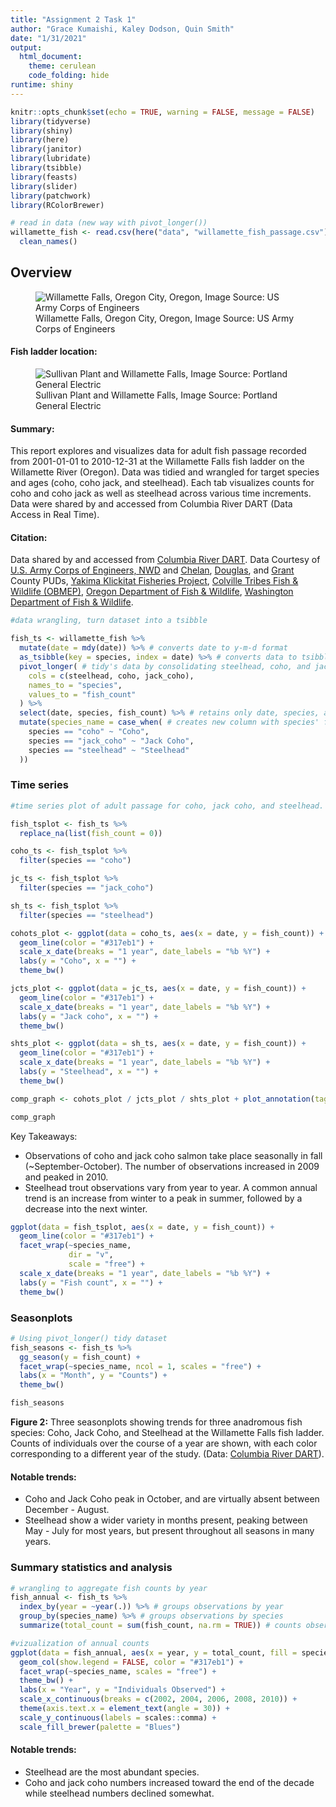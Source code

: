 ```yaml
---
title: "Assignment 2 Task 1"
author: "Grace Kumaishi, Kaley Dodson, Quin Smith"
date: "1/31/2021"
output: 
  html_document:
    theme: cerulean
    code_folding: hide
runtime: shiny
---
```


```r
knitr::opts_chunk$set(echo = TRUE, warning = FALSE, message = FALSE)
library(tidyverse)
library(shiny)
library(here)
library(janitor)
library(lubridate)
library(tsibble)
library(feasts)
library(slider)
library(patchwork)
library(RColorBrewer)

# read in data (new way with pivot_longer())
willamette_fish <- read.csv(here("data", "willamette_fish_passage.csv")) %>% 
  clean_names() 
```

## Overview {.tabset}

![Willamette Falls, Oregon City, Oregon, Image Source: US Army Corps of Engineers](https://www.nwp.usace.army.mil/portals/24/siteimages/locations/_maps/willamette/WFL_vicinity1c.jpg)

#### Fish ladder location:
![Sullivan Plant and Willamette Falls, Image Source: Portland General Electric](http://www.cbr.washington.edu/img/hydro/willamette_falls.jpg)

#### Summary:
This report explores and visualizes data for adult fish passage recorded from 2001-01-01 to 2010-12-31 at the Willamette Falls fish ladder on the Willamette River (Oregon). Data was tidied and wrangled for target species and ages (coho, coho jack, and steelhead). Each tab visualizes counts for coho and coho jack as well as steelhead across various time increments. Data were shared by and accessed from Columbia River DART (Data Access in Real Time).

#### Citation: 
Data shared by and accessed from [Columbia River DART](http://www.cbr.washington.edu/dart/query/adult_graph_text). Data Courtesy of [U.S. Army Corps of Engineers, NWD](https://www.nwd.usace.army.mil/) and [Chelan](https://www.chelanpud.org/), [Douglas](https://douglaspud.org/), and [Grant](https://www.grantpud.org/) County PUDs, [Yakima Klickitat Fisheries Project](http://www.ykfp.org/), [Colville Tribes Fish & Wildlife (OBMEP)](http://nrd.colvilletribes.com/obmep/), [Oregon Department of Fish & Wildlife](https://www.dfw.state.or.us/), [Washington Department of Fish & Wildlife](https://wdfw.wa.gov/).

```r
#data wrangling, turn dataset into a tsibble

fish_ts <- willamette_fish %>% 
  mutate(date = mdy(date)) %>% # converts date to y-m-d format
  as_tsibble(key = species, index = date) %>% # converts data to tsibble
  pivot_longer( # tidy's data by consolidating steelhead, coho, and jack_coho columns called species into one and their respective observations into a second colunm called fish_count
    cols = c(steelhead, coho, jack_coho),
    names_to = "species",
    values_to = "fish_count"
  ) %>%
  select(date, species, fish_count) %>% # retains only date, species, and fish_count variables
  mutate(species_name = case_when( # creates new column with species' full names
    species == "coho" ~ "Coho",
    species == "jack_coho" ~ "Jack Coho",
    species == "steelhead" ~ "Steelhead"
  ))
```


### Time series

```r
#time series plot of adult passage for coho, jack coho, and steelhead.

fish_tsplot <- fish_ts %>%
  replace_na(list(fish_count = 0))

coho_ts <- fish_tsplot %>% 
  filter(species == "coho")

jc_ts <- fish_tsplot %>% 
  filter(species == "jack_coho")

sh_ts <- fish_tsplot %>% 
  filter(species == "steelhead")

cohots_plot <- ggplot(data = coho_ts, aes(x = date, y = fish_count)) +
  geom_line(color = "#317eb1") +
  scale_x_date(breaks = "1 year", date_labels = "%b %Y") +
  labs(y = "Coho", x = "") +
  theme_bw()

jcts_plot <- ggplot(data = jc_ts, aes(x = date, y = fish_count)) +
  geom_line(color = "#317eb1") +
  scale_x_date(breaks = "1 year", date_labels = "%b %Y") +
  labs(y = "Jack coho", x = "") +
  theme_bw()

shts_plot <- ggplot(data = sh_ts, aes(x = date, y = fish_count)) +
  geom_line(color = "#317eb1") +
  scale_x_date(breaks = "1 year", date_labels = "%b %Y") +
  labs(y = "Steelhead", x = "") +
  theme_bw()

comp_graph <- cohots_plot / jcts_plot / shts_plot + plot_annotation(tag_levels = "a", tag_suffix = ")")

comp_graph

```


Key Takeaways:

- Observations of coho and jack coho salmon take place seasonally in fall (~September-October).  The number of observations increased in 2009 and peaked in 2010.
- Steelhead trout observations vary from year to year.  A common annual trend is an increase from winter to a peak in summer, followed by a decrease into the next winter.



```r
ggplot(data = fish_tsplot, aes(x = date, y = fish_count)) +
  geom_line(color = "#317eb1") +
  facet_wrap(~species_name, 
             dir = "v",
             scale = "free") +
  scale_x_date(breaks = "1 year", date_labels = "%b %Y") +
  labs(y = "Fish count", x = "") +
  theme_bw()

```  

### Seasonplots

```r
# Using pivot_longer() tidy dataset
fish_seasons <- fish_ts %>% 
  gg_season(y = fish_count) +
  facet_wrap(~species_name, ncol = 1, scales = "free") +
  labs(x = "Month", y = "Counts") +
  theme_bw()

fish_seasons
```

**Figure 2:** Three seasonplots showing trends for three anadromous fish species: Coho, Jack Coho, and Steelhead at the Willamette Falls fish ladder. Counts of individuals over the course of a year are shown, with each color corresponding to a different year of the study. (Data: [Columbia River DART](http://www.cbr.washington.edu/dart/query/adult_graph_text)).

#### Notable trends:
- Coho and Jack Coho peak in October, and are virtually absent between December - August. 
- Steelhead show a wider variety in months present, peaking between May - July for most years, but present throughout all seasons in many years. 

### Summary statistics and analysis

```r
# wrangling to aggregate fish counts by year
fish_annual <- fish_ts %>% 
  index_by(year = ~year(.)) %>% # groups observations by year
  group_by(species_name) %>% # groups observations by species
  summarize(total_count = sum(fish_count, na.rm = TRUE)) # counts observations per year by species

#vizualization of annual counts
ggplot(data = fish_annual, aes(x = year, y = total_count, fill = species_name)) +
  geom_col(show.legend = FALSE, color = "#317eb1") +
  facet_wrap(~species_name, scales = "free") +
  theme_bw() +
  labs(x = "Year", y = "Individuals Observed") +
  scale_x_continuous(breaks = c(2002, 2004, 2006, 2008, 2010)) +
  theme(axis.text.x = element_text(angle = 30)) +
  scale_y_continuous(labels = scales::comma) +
  scale_fill_brewer(palette = "Blues")
```
#### Notable trends:
- Steelhead are the most abundant species.
- Coho and jack coho numbers increased toward the end of the decade while steelhead numbers declined somewhat.

